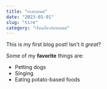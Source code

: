 ```yaml
---
title: "ยางรถยนต์"
date: "2023-01-01"
slug: "tire"
category: "เรื่องเกี่ยวกับรถยนต์"
---
```


This is my first blog post! Isn't it *great*?

Some of my **favorite** things are:

* Petting dogs
* Singing
* Eating potato-based foods
